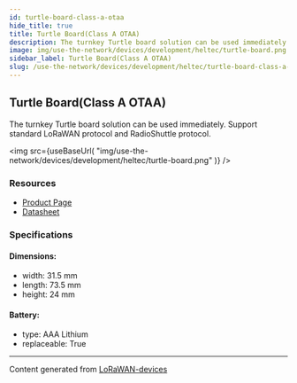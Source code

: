 ```yaml
---
id: turtle-board-class-a-otaa
hide_title: true
title: Turtle Board(Class A OTAA)
description: The turnkey Turtle board solution can be used immediately. Support standard LoRaWAN protocol and RadioShuttle protocol.
image: img/use-the-network/devices/development/heltec/turtle-board.png
sidebar_label: Turtle Board(Class A OTAA)
slug: /use-the-network/devices/development/heltec/turtle-board-class-a-otaa
---
```



## Turtle Board(Class A OTAA)

The turnkey Turtle board solution can be used immediately. Support standard LoRaWAN protocol and RadioShuttle protocol.

<img
src={useBaseUrl(
"img/use-the-network/devices/development/heltec/turtle-board.png"
)}
/>

### Resources

- [Product Page](https://heltec.org/project/turtle-board/)
- [Datasheet](https://heltec.org/project/turtle-board/#1552557147424-7f1ec-5c651922-b0bb1778-6c4e)

### Specifications

#### Dimensions:
- width: 31.5 mm
- length: 73.5 mm
- height: 24 mm
#### Battery: 
- type: AAA Lithium
- replaceable: True



---
Content generated from [LoRaWAN-devices](https://github.com/TheThingsNetwork/lorawan-devices)